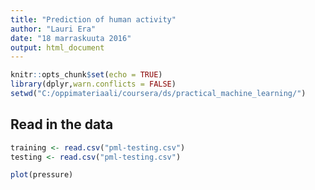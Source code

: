 ```yaml
---
title: "Prediction of human activity"
author: "Lauri Era"
date: "18 marraskuuta 2016"
output: html_document
---
```


```r
knitr::opts_chunk$set(echo = TRUE)
library(dplyr,warn.conflicts = FALSE)
setwd("C:/oppimateriaali/coursera/ds/practical_machine_learning/")
```

## Read in the data

```r
training <- read.csv("pml-testing.csv")
testing <- read.csv("pml-testing.csv")
```

```r
plot(pressure)
```
